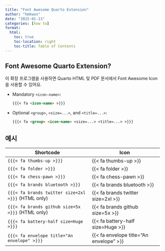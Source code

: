 ```yaml
---
title: "Font Awesome Quarto Extension"
author: "hmkwon"
date: "2025-01-13"
categories: [how to]
format:
  html:
    toc: true
    toc-location: right
    toc-title: Table of Contents
---
```


## Font Awesome Quarto Extension?

이 확장 프로그램을 사용하면 Quarto HTML 및 PDF 문서에서 Font Awesome Icon을 사용할 수 있어요.

-   Mandatory `<icon-name>`:

    ``` markdown
    {{{< fa <icon-name> >}}}
    ```

-   Optional `<group>`, `<size=...>`, and `<title=...>`:

    ``` markdown
    {{{< fa <group> <icon-name> <size=...> <title=...> >}}}
    ```

## 예시

| Shortcode | Icon |
|---------------------------------------|---------------------------------|
| `{{{< fa thumbs-up >}}}` | {{< fa thumbs-up >}} |
| `{{{< fa folder >}}}` | {{< fa folder >}} |
| `{{{< fa chess-pawn >}}}` | {{< fa chess-pawn >}} |
| `{{{< fa brands bluetooth >}}}` | {{< fa brands bluetooth >}} |
| `{{{< fa brands twitter size=2xl >}}}` (HTML only) | {{< fa brands twitter size=2xl >}} |
| `{{{< fa brands github size=5x >}}}` (HTML only) | {{< fa brands github size=5x >}} |
| `{{{< fa battery-half size=Huge >}}}` | {{< fa battery-half size=Huge >}} |
| `{{{< fa envelope title="An envelope" >}}}` | {{< fa envelope title="An envelope" >}} |
